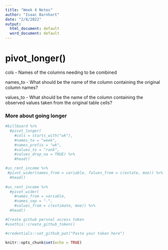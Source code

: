 ```yaml
---
title: "Week 4 Notes"
author: "Isaac Barnhart"
date: "2/8/2022"
output:
  html_document: default
  word_document: default
---
```

# pivot_longer()

cols - Names of the columns needing to be combined

names_to - What should be the name of the column containing the original column names?

values_to - What should be the name of the column containing the observed values taken from the original table cells?

### More about going longer
```r
#billboard %>%
  #pivot_longer(
    #cols = starts_with("wk"),
    #names_to = "week",
    #names_prefix = "wk",
    #values_to = "rank",
    #values_drop_na = TRUE) %>%
    #head()

#us_rent_income %>%
 #pivot_wider(names_from = variable, falues_from = c(estate, moe)) %>%
  #head()
  
#us_rent_income %>%
  #pivot_wider(
    #names_from = variable,
    #names_sep = ".",
    #values_from = c(estimate, moe)) %>%
  #head()
```

```r
#Create github persnal access token
#usethis::create_github_token()

#credentials::set_github_pat("Paste your token here")
```



```r
knitr::opts_chunk$set(echo = TRUE)
```


